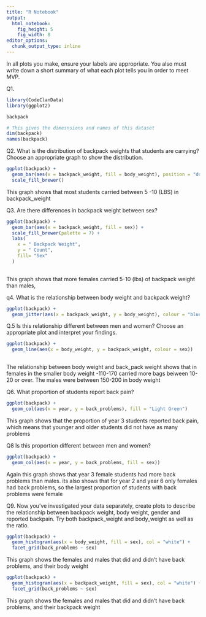 ```yaml
---
title: "R Notebook"
output: 
  html_notebook: 
    fig_height: 5
    fig_width: 8
editor_options: 
  chunk_output_type: inline
---
```


In all plots you make, ensure your labels are appropriate. You also must write down a short summary of what each plot tells you in order to meet MVP.

Q1. 

```r

library(CodeClanData)
library(ggplot2)

```

```r
backpack

```


```r
# This gives the dimesnsions and names of this dataset
dim(backpack)
names(backpack)

```

Q2. 
What is the distribution of backpack weights that students are carrying? Choose an appropriate graph to show the distribution.

```r
ggplot(backpack) +
  geom_bar(aes(x = backpack_weight, fill = body_weight), position = "dodge") +
  scale_fill_brewer()

```

This graph shows that most students carried between 5 -10 (LBS) in backpack_weight

Q3. Are there differences in backpack weight between sex?

```r
ggplot(backpack) +
  geom_bar(aes(x = backpack_weight, fill = sex)) +
  scale_fill_brewer(palette = 7) +
  labs(
    x = " Backpack Weight",
    y = " Count",
    fill= "Sex"
  )
  

```

This graph shows that more females carried 5-10 (lbs) of backpack weight than males, 


q4. What is the relationship between body weight and backpack weight?


```r
ggplot(backpack) +
  geom_jitter(aes(x = backpack_weight, y = body_weight), colour = "blue", height = 5, width = 10)

```




Q.5 Is this relationship different between men and women? Choose an appropriate plot and interpret your findings.

```r
ggplot(backpack) +
  geom_line(aes(x = body_weight, y = backpack_weight, colour = sex)) 
  

```

The relationship between body weight and back_pack weight shows that in females in the smaller body weight -110-170 carried more bags beiween 10-20 or over. The males were between 150-200 in body weight

Q6. What proportion of students report back pain?

```r
ggplot(backpack) +
  geom_col(aes(x = year, y = back_problems), fill = "Light Green")

```

This graph shows that the proportion of year 3 students reported back pain, which means that younger and older students did not have as many problems

Q8 Is this proportion different between men and women?

```r
ggplot(backpack) +
  geom_col(aes(x = year, y = back_problems, fill = sex))

```

Again this graph shows that year 3 female students had more back problems than males. its also shows that for year 2 and year 6 only females had back problems, so the largest proportion of students with back problems were female

Q9. Now you’ve investigated your data separately, create plots to describe the relationship between backpack weight, body weight, gender and reported backpain. Try both backpack_weight and body_weight as well as the ratio.



```r

ggplot(backpack) +
  geom_histogram(aes(x = body_weight, fill = sex), col = "white") +
  facet_grid(back_problems ~ sex)

```
 
This graph shows the females and males that did and didn't have back problems, and their body weight

```r

ggplot(backpack) +
  geom_histogram(aes(x = backpack_weight, fill = sex), col = "white") +
  facet_grid(back_problems ~ sex)


```


This graph shows the females and males that did and didn't have back problems, and their backpack weight

